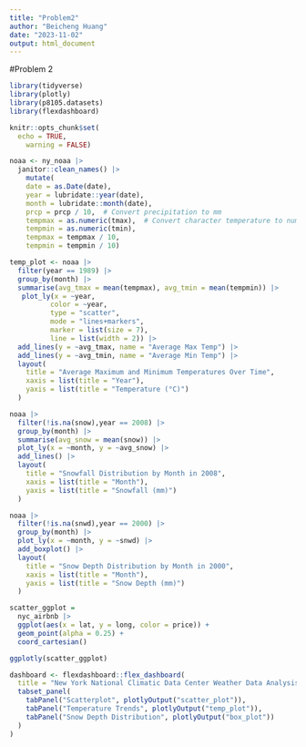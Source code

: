 ```yaml
---
title: "Problem2"
author: "Beicheng Huang"
date: "2023-11-02"
output: html_document
---
```


#Problem 2
```r

library(tidyverse)
library(plotly)
library(p8105.datasets)
library(flexdashboard)

knitr::opts_chunk$set(
  echo = TRUE,
	warning = FALSE)
```



```r
noaa <- ny_noaa |>
  janitor::clean_names() |>
    mutate(
    date = as.Date(date),
    year = lubridate::year(date),
    month = lubridate::month(date),
    prcp = prcp / 10,  # Convert precipitation to mm
    tempmax = as.numeric(tmax),  # Convert character temperature to numeric degrees C 
    tempmin = as.numeric(tmin),
    tempmax = tempmax / 10,
    tempmin = tempmin / 10)

```


```r
temp_plot <- noaa |>
  filter(year == 1989) |>
  group_by(month) |>
  summarise(avg_tmax = mean(tempmax), avg_tmin = mean(tempmin)) |>
   plot_ly(x = ~year, 
          color = ~year,
          type = "scatter", 
          mode = "lines+markers", 
          marker = list(size = 7),
          line = list(width = 2)) |>
  add_lines(y = ~avg_tmax, name = "Average Max Temp") |>
  add_lines(y = ~avg_tmin, name = "Average Min Temp") |>
  layout(
    title = "Average Maximum and Minimum Temperatures Over Time",
    xaxis = list(title = "Year"),
    yaxis = list(title = "Temperature (°C)")
  )

```

```r
noaa |>
  filter(!is.na(snow),year == 2008) |>
  group_by(month) |>
  summarise(avg_snow = mean(snow)) |>
  plot_ly(x = ~month, y = ~avg_snow) |>
  add_lines() |>
  layout(
    title = "Snowfall Distribution by Month in 2008",
    xaxis = list(title = "Month"),
    yaxis = list(title = "Snowfall (mm)")
  )
```


```r
noaa |>
  filter(!is.na(snwd),year == 2000) |>
  group_by(month) |>
  plot_ly(x = ~month, y = ~snwd) |>
  add_boxplot() |>
  layout(
    title = "Snow Depth Distribution by Month in 2000",
    xaxis = list(title = "Month"),
    yaxis = list(title = "Snow Depth (mm)")
  )
```


```r
scatter_ggplot = 
  nyc_airbnb |>
  ggplot(aes(x = lat, y = long, color = price)) +
  geom_point(alpha = 0.25) +
  coord_cartesian()

ggplotly(scatter_ggplot)
```

```r
dashboard <- flexdashboard::flex_dashboard(
  title = "New York National Climatic Data Center Weather Data Analysis",
  tabset_panel(
    tabPanel("Scatterplot", plotlyOutput("scatter_plot")),
    tabPanel("Temperature Trends", plotlyOutput("temp_plot")),
    tabPanel("Snow Depth Distribution", plotlyOutput("box_plot"))
  )
)
```
